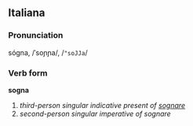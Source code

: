 ==Italiana==
===Pronunciation===
sógna, /ˈsoɲɲa/, /<tt>"soJJa</tt>/
===Verb form===
'''sogna'''

# ''third-person singular indicative present of [[sognare]]''
# ''second-person singular imperative of sognare''